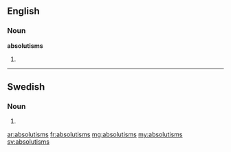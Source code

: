 ==English==

===Noun===
'''absolutisms'''

# {{plural of|[[absolutism]]}}

----

==Swedish==

===Noun===
{{infl|sv|noun form}}

# {{sv-noun-form-indef-gen|absolutism}}

[[ar:absolutisms]]
[[fr:absolutisms]]
[[mg:absolutisms]]
[[my:absolutisms]]
[[sv:absolutisms]]